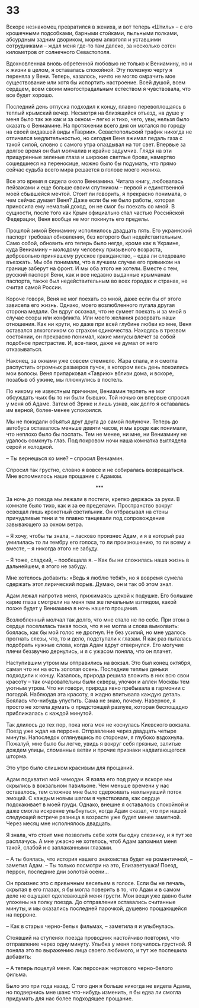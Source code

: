 # 33 {-}

Вскоре незнакомец превратился в жениха, и вот теперь «Штиль» – с его крошечными подсобками, барными стойками, пыльными полками, абсурдным задним двориком, морем алкоголя и уставшими сотрудниками – ждал меня где-то там далеко, за несколько сотен километров от солнечного Севастополя. 

Вдохновленная вновь обретенной любовью не только к Вениамину, но и к жизни в целом, я оставалась спокойной. Эту полезную черту я переняла у Вени. Теперь, казалось, ничто не могло омрачить мое существование или хотя бы испортить настроение. Всей душой, всем сердцем, всем своим многострадальным естеством я чувствовала, что все будет хорошо. 

Последний день отпуска подходил к концу, плавно перевоплощаясь в теплый крымский вечер. Несмотря на близящийся отъезд, на душе у меня было так же как и за окном – легко и тихо, чего, увы, нельзя было сказать о Вениамине. На протяжении всего дня он мотался по городу на своей видавшей виды «Таврии». Севастопольский трафик никогда не отличался медлительностью, но сегодня Веня вжимал педаль газа с такой силой, словно с самого утра опаздывал на тот свет. Впервые за долгое время он был молчалив и крайне задумчив. Глядя на эти прищуренные зеленые глаза и широкие светлые брови, намертво сошедшиеся на переносице, можно было бы подумать, что прямо сейчас судьба всего мира решается в голове моего жениха. 

Все это время я сидела около Вениамина. Читала книгу, любовалась пейзажами и еще больше своим спутником – первой и единственной моей сбывшейся мечтой. Стоит ли говорить, я прекрасно понимала, о чем сейчас думает Веня? Даже если бы не было работы, которая приносила ему немалый доход, он не смог бы поехать со мной. В сущности, после того как Крым официально стал частью Российской Федерации, Веня вообще не мог покинуть его пределы. 

Прошлой зимой Вениамину исполнилось двадцать пять. Его украинский паспорт требовал обновления, без которого был недействительным. Само собой, обновить его теперь было негде, кроме как в Украине, куда Вениамину – молодому человеку призывного возраста, добровольно принявшему русское гражданство, – едва ли следовало въезжать. Мы оба понимали, что в лучшем случае его прямиком на границе заберут на фронт. И мы оба этого не хотели. Вместе с тем, русский паспорт Вени, как и все недавно выданные крымчанам паспорта, также был недействительным во всех городах и странах, не считая самой России.

Короче говоря, Веня не мог поехать со мной, даже если бы от этого зависела его жизнь. Однако, моего возлюбленного пугала другая сторона медали. Он вдруг осознал, что не сумеет поехать и за мной в случае ссоры или конфликта. Или моего желания разорвать наши отношения. Как ни крути, но даже при всей глубине любви ко мне, Веня оставался алкоголиком со страхом одиночества. Находясь в трезвом состоянии, он прекрасно понимал, какие минусы влечет за собой подобное пристрастие. И, все-таки, даже не думал от него отказываться.

Наконец, за окнами уже совсем стемнело. Жара спала, и я смогла распустить огромных размеров пучок, в котором весь день покоились мои волосы. Веня припарковал «Таврию» вблизи дома, и вскоре, позабыв об ужине, мы плюхнулись в постель.

По никому не известным причинам, Вениамин терпеть не мог обсуждать чьих бы то ни были бывших. Той ночью он впервые спросил у меня об Адаме. Затем об Эрике и лишь узнав, как долго я оставалась им верной, более-менее успокоился. 

Мы не покидали объятья друг друга до самой полуночи. Теперь до автобуса оставалось меньше девяти часов, и мы вроде как понимали, что неплохо было бы поспать. Тем не менее, ни мне, ни Вениамину не удалось сомкнуть глаз. Под покровом ночи наша комнатка выглядела серой и холодной.

– Ты вернешься ко мне? – спросил Вениамин.

Спросил так грустно, словно я вовсе и не собиралась возвращаться. Мне вспомнилось наше прощание с Адамом. 

<div style="text-align: center;">***</div>

За ночь до поезда мы лежали в постели, крепко держась за руки. В комнате было тихо, как и за ее пределами. Пространство вокруг освещал лишь крохотный светильник. Он отбрасывал на стены причудливые тени и те плавно танцевали под сопровождение завывающего за окном ветра.

– Я хочу, чтобы ты знала, – ласково произнес Адам, и я в который раз умилилась то ли тембру его голоса, то ли произношению, то ли всему и вместе, – я никогда этого не забуду.

– Я тоже, сладкий, – пообещала я. – Как бы ни сложилась наша жизнь в дальнейшем, я этого не забуду.

Мне хотелось добавить: «Ведь я люблю тебя!», но я вовремя сумела сдержать этот лирический порыв. Думаю, он и так об этом знал. 

Адам лежал напротив меня, прижимаясь щекой к подушке. Его большие карие глаза смотрели на меня тем же печальным взглядом, какой позже будет у Вениамина в ночь нашего прощания. 

Возлюбленный молчал так долго, что мне стало не по себе. При этом в сердце поселилась такая тоска, что я не могла и слова вымолвить: боялась, как бы мой голос не дрогнул. Не без усилий, но мне удалось прогнать слезы, что, то и дело, подступали к глазам. Я как раз пыталась подобрать нужные слова, когда Адам вдруг отвернулся. Его могучие плечи беззвучно дернулись, и я с ужасом поняла, что он плачет.

Наступившим утром мы отправились на вокзал. Это был конец октября, самая что ни на есть золотая осень. Последние теплые деньки подходили к концу. Казалось, природа решила вложить в них всю свои красоту – так очаровательны были скверы, улочки и аллеи Москвы тем уютным утром. Что ни говори, природа явно пребывала в гармонии с погодой. Наблюдая эта красоту, я жадно впитывала каждую деталь. Боялась что-нибудь упустить. Сама не знаю, почему. Наверное, я просто не хотела думать о предстоящей разлуке, которая беспощадно приближалась с каждой минутой.

Так длилось до тех пор, пока нога моя не коснулась Киевского вокзала. Поезд уже ждал на перроне. Отправление через двадцать четыре минуты. Напоследок оглянувшись по сторонам, я глубоко вздохнула. Пожалуй, мне было бы легче, увидь я вокруг себя грязные, залитые дождем улицы, сломанные ветви и прочие признаки надвигающегося шторма. 

Это утро было слишком красивым для прощаний.

Адам подхватил мой чемодан. Я взяла его под руку и вскоре мы скрылись в вокзальном павильоне. Чем меньше времени у нас оставалось, тем сложнее мне было сдерживать нахлынувший поток эмоций. С каждым новым шагом я чувствовала, как сердце подскакивает в моей груди. Однако, внешне я оставалось спокойной и даже смогла искренне улыбнуться, когда Адам сказал, что при нашей следующей встрече разница в возрасте уже будет менее заметной. Через месяц мне исполнялось двадцать.

Я знала, что стоит мне позволить себе хотя бы одну слезинку, и я тут же расплачусь. А мне ужасно не хотелось, чтоб Адам запомнил меня такой, слабой и с заплаканными глазами. 

– А ты боялась, что история нашего знакомства будет не романтичной, – заметил Адам. – Ты только посмотри на это, Елизаветушка! Поезд, перрон, последние дни золотой осени…

Он произнес это с привычным весельем в голосе. Если бы не печаль, скрытая в его глазах, я бы могла поверить в то, что Адам и в самом деле не ощущает одолевающей меня грусти. Мои вещи уже давно были уложены на полку поезда. До отправления оставались считанные минуты, и мы оказались последней парочкой, душевно прощающейся на перроне. 

– Как в старых черно-белых фильмах, – заметила я и улыбнулась.

Стоявший на ступенях поезда проводник настойчиво повторил, что отправление через одну минуту. Улыбка у меня получилось грустной. Я поняла это по выражению лица своего любимого, и тут же поспешила добавить:

– А теперь поцелуй меня. Как персонаж чертового черно-белого фильма.

Было это три года назад. С того дня я больше никогда не видела Адама, но подвернись мне шанс что-нибудь изменить, я бы едва ли смогла придумать для нас более подходящее прощание.


